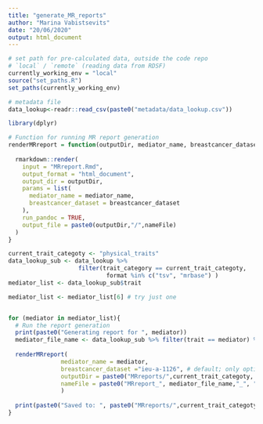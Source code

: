 ```yaml
---
title: "generate_MR_reports"
author: "Marina Vabistsevits"
date: "20/06/2020"
output: html_document
---
```



```r
# set path for pre-calculated data, outside the code repo
# `local` / `remote` (reading data from RDSF)
currently_working_env = "local"
source("set_paths.R")
set_paths(currently_working_env)

# metadata file
data_lookup<-readr::read_csv(paste0("metadata/data_lookup.csv"))

library(dplyr)
```


```r
# Function for running MR report generation 
renderMRreport = function(outputDir, mediator_name, breastcancer_dataset,  nameFile){
  
  rmarkdown::render(
    input = "MRreport.Rmd",
    output_format = "html_document",
    output_dir = outputDir,
    params = list(
      mediator_name = mediator_name,
      breastcancer_dataset = breastcancer_dataset
    ),
    run_pandoc = TRUE,
    output_file = paste0(outputDir,"/",nameFile)
  )
}
```


```r
current_trait_categoty <- "physical_traits"
data_lookup_sub <- data_lookup %>% 
                    filter(trait_category == current_trait_categoty,
                            format %in% c("tsv", "mrbase") )
mediator_list <- data_lookup_sub$trait

mediator_list <- mediator_list[6] # try just one


for (mediator in mediator_list){ 
  # Run the report generation
  print(paste0("Generating report for ", mediator))
  mediator_file_name <- data_lookup_sub %>% filter(trait == mediator) %>% pull(trait_file_name)
  
  renderMRreport(
               mediator_name = mediator,
               breastcancer_dataset ="ieu-a-1126", # default; only option currently accepted
               outputDir = paste0("MRreports/",current_trait_categoty, "/"), # inside codebase
               nameFile = paste0("MRreport_", mediator_file_name,"_", "ieu-a-1126", ".html")
               )
  
  print(paste0("Saved to: ", paste0("MRreports/",current_trait_categoty, "/", "MRreport_", mediator,".html")))
}

```



